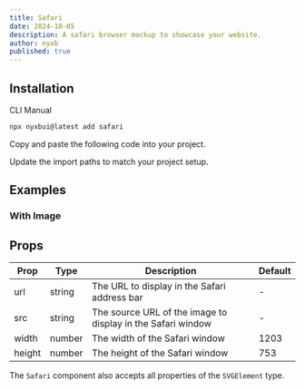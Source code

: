 ```yaml
---
title: Safari
date: 2024-10-05
description: A safari browser mockup to showcase your website.
author: nyxb
published: true
---
```


<ComponentPreview name="safari-demo" />

## Installation

<Tabs defaultValue="cli">

<TabsList>
  <TabsTrigger value="cli">CLI</TabsTrigger>
  <TabsTrigger value="manual">Manual</TabsTrigger>
</TabsList>
<TabsContent value="cli">

```bash
npx nyxbui@latest add safari
```

</TabsContent>

<TabsContent value="manual">

<Steps>

<Step>Copy and paste the following code into your project.</Step>

<ComponentSource name="safari" />

<Step>Update the import paths to match your project setup.</Step>

</Steps>

</TabsContent>

</Tabs>

## Examples

### With Image

<ComponentPreview name="safari-demo-2" />

## Props

| Prop   | Type   | Description                                                 | Default |
| ------ | ------ | ----------------------------------------------------------- | ------- |
| url    | string | The URL to display in the Safari address bar                | -       |
| src    | string | The source URL of the image to display in the Safari window | -       |
| width  | number | The width of the Safari window                              | 1203    |
| height | number | The height of the Safari window                             | 753     |

The `Safari` component also accepts all properties of the `SVGElement` type.
